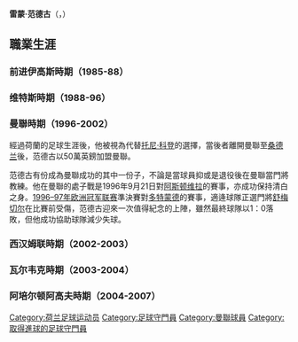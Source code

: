 {{expand|time=2015-10-04T07:59:01+00:00}}
{{noteTA
|G1=Football
|G2=uefa
|G3=EPL
|T=zh-hans:雷蒙·范德古;zh-hk:雷蒙·雲迪古;zh-tw:雷蒙·范德古;
|1=zh-hans:雷蒙;zh-hk:雷蒙;zh-tw:雷蒙;
|2=zh-hans:范德古;zh-hk:雲迪古;zh-tw:范德古;
|3=zh-hans:托尼·科登;zh-hk:東尼·葛頓;zh-tw:托尼·科登;
|4=zh-hans:舒梅切尔;zh-hk:舒米高;zh-tw:舒梅切爾;
}}
{{Football player infobox 
| playername  = 雷蒙·范德古<br />''Raimond van der Gouw'' 
| image       = Raimond-van-der-gouw-1398447774.jpg
| fullname    = {{lang|nl|Raimond van der Gouw}}
| height      = 1.91米
| nickname    = 
| dateofbirth = {{birth date and age|1963|3|24}} 
| cityofbirth = [[奥尔登扎尔|奥尔登扎尔]]
| countryofbirth = {{NED}}
| currentclub = 已退役
| clubnumber  =
| position    = [[守門員|守門員]] 
| youthyears1    = |youthclubs1 = [[前进伊高斯|前进伊高斯]]
| years1         = 1985–1988 |clubs1 = [[前进伊高斯|前进伊高斯]]                             |caps1 = 97 |goals1 = 0
| years2         = 1988–1996 |clubs2 = [[维特斯|维特斯]]                                |caps2 = 258  |goals2 = 0
| years3         = 1996–2002 |clubs3 = [[曼聯|曼聯]]                                  |caps3 = 37 |goals3 = 0
| years4         = 2002–2003 |clubs4 = [[西汉姆联足球俱乐部|西汉姆联]]               |caps4 = 0 |goals4 = 0
| years5         = 2003-2004 |clubs5 = [[RKC華域克|華域克]]                               |caps5 = 1 |goals5 = 0
| years6         = 2004-2007 |clubs6 = [[阿培尔顿阿高夫|阿培尔顿阿高夫]]                          |caps6 = 100 |goals6 = 1
| totalcaps      = 493 | totalgoals = 1
| pcupdate = 
| ntupdate = 
}}

'''雷蒙·范德古'''（'''{{lang|nl|Raimond van der Gouw}}'''，{{bd|1963年|3月24日|catidx=van der Gouw, Raimond}}）

==職業生涯==

===前进伊高斯時期（1985-88）===

===维特斯時期（1988-96）===

===曼聯時期（1996-2002）===
經過荷蘭的足球生涯後，他被視為代替[[托尼·科登|托尼·科登]]的選擇，當後者離開曼聯至[[桑德兰足球俱乐部|桑德兰]]後，范德古以50萬英鎊加盟曼聯。

范德古有份成為曼聯成功的其中一份子，不論是當球員抑或是退役後在曼聯當門將教練。他在曼聯的處子戰是1996年9月21日對[[阿斯顿维拉足球俱乐部|阿斯顿维拉]]的賽事，亦成功保持清白之身。[[1996–97年欧洲冠军联赛|1996–97年欧洲冠军联赛]]準決賽對[[多特蒙德足球俱乐部|多特蒙德]]的賽事，適逄球隊正選門將[[彼得·舒梅切尔|舒梅切尔]]在比賽前受傷，范德古迎來一次值得紀念的上陣，雖然最終球隊以1：0落敗，但他成功協助球隊減少失球。

===西汉姆联時期（2002-2003）===

===瓦尔韦克時期（2003-2004）===

===阿培尔顿阿高夫時期（2004-2007）===

{{DEFAULTSORT:Gouw, Raimond van der}}
[[Category:荷兰足球运动员|Category:荷兰足球运动员]]
[[Category:足球守門員|Category:足球守門員]]
[[Category:曼聯球員|Category:曼聯球員]]
[[Category:取得進球的足球守門員|Category:取得進球的足球守門員]]